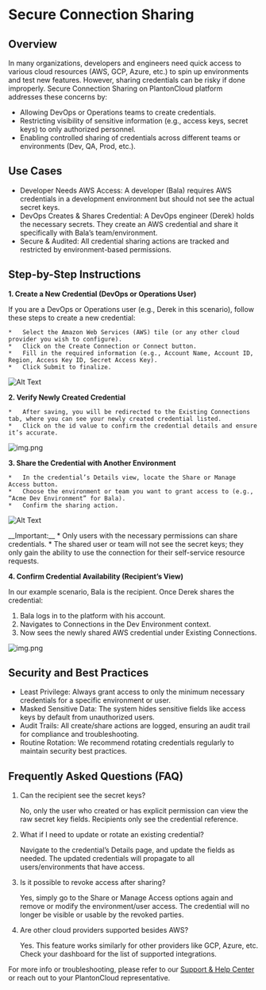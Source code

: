 
# Secure Connection Sharing

## Overview

In many organizations, developers and engineers need quick access to various cloud resources (AWS, GCP, Azure, etc.) to spin up environments and test new features. However, sharing credentials can be risky if done improperly. Secure Connection Sharing on PlantonCloud platform addresses these concerns by:

*	Allowing DevOps or Operations teams to create credentials.
*	Restricting visibility of sensitive information (e.g., access keys, secret keys) to only authorized personnel.
*	Enabling controlled sharing of credentials across different teams or environments (Dev, QA, Prod, etc.).

## Use Cases

*	Developer Needs AWS Access: A developer (Bala) requires AWS credentials in a development environment but should not see the actual secret keys.
*	DevOps Creates & Shares Credential: A DevOps engineer (Derek) holds the necessary secrets. They create an AWS credential and share it specifically with Bala’s team/environment.
*	Secure & Audited: All credential sharing actions are tracked and restricted by environment-based permissions.

## Step-by-Step Instructions

__1. Create a New Credential (DevOps or Operations User)__

If you are a DevOps or Operations user (e.g., Derek in this scenario), follow these steps to create a new credential:

    *	Select the Amazon Web Services (AWS) tile (or any other cloud provider you wish to configure).
    *	Click on the Create Connection or Connect button.
    *	Fill in the required information (e.g., Account Name, Account ID, Region, Access Key ID, Secret Access Key).
    *	Click Submit to finalize.

![Alt Text](/gifs/connections/create-new-aws-connection.gif)

__2. Verify Newly Created Credential__

    *	After saving, you will be redirected to the Existing Connections tab, where you can see your newly created credential listed.
    *	Click on the id value to confirm the credential details and ensure it’s accurate.

![img.png](/images/connections/existing-connections-owner.png)

__3. Share the Credential with Another Environment__

    *	In the credential’s Details view, locate the Share or Manage Access button.
    *	Choose the environment or team you want to grant access to (e.g., “Acme Dev Environment” for Bala).
    *	Confirm the sharing action.

![Alt Text](/gifs/connections/share-credential.gif)

<Callout type="info" emoji="ℹ️">
    __Important:__
    *	Only users with the necessary permissions can share credentials.
    *	The shared user or team will not see the secret keys; they only gain the ability to use the connection for their self-service resource requests.
</Callout>

__4. Confirm Credential Availability (Recipient’s View)__

In our example scenario, Bala is the recipient. Once Derek shares the credential:
1.	Bala logs in to the platform with his account.
2.	Navigates to Connections in the Dev Environment context.
3.	Now sees the newly shared AWS credential under Existing Connections.

![img.png](/images/connections/existing-connections-recipient.png)

## Security and Best Practices

*	Least Privilege: Always grant access to only the minimum necessary credentials for a specific environment or user.
*	Masked Sensitive Data: The system hides sensitive fields like access keys by default from unauthorized users.
*	Audit Trails: All create/share actions are logged, ensuring an audit trail for compliance and troubleshooting.
*	Routine Rotation: We recommend rotating credentials regularly to maintain security best practices.

## Frequently Asked Questions (FAQ)
1.	Can the recipient see the secret keys?

    No, only the user who created or has explicit permission can view the raw secret key fields. Recipients only see the credential reference.

2.	What if I need to update or rotate an existing credential?

    Navigate to the credential’s Details page, and update the fields as needed. The updated credentials will propagate to all users/environments that have access.

3.	Is it possible to revoke access after sharing?

    Yes, simply go to the Share or Manage Access options again and remove or modify the environment/user access. The credential will no longer be visible or usable by the revoked parties.

4.	Are other cloud providers supported besides AWS?

    Yes. This feature works similarly for other providers like GCP, Azure, etc. Check your dashboard for the list of supported integrations.

For more info or troubleshooting, please refer to our [Support & Help Center](https://github.com/plantoncloud/planton-cloud-support/issues/new/choose) or reach out to your PlantonCloud representative.



